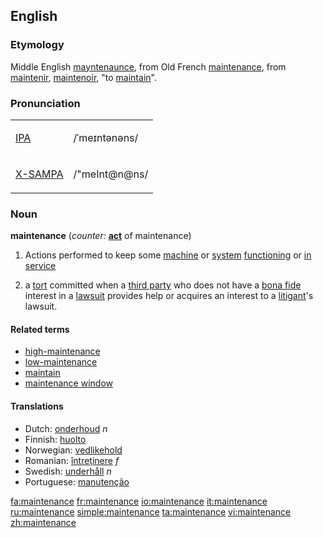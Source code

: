 ==English==
===Etymology===
Middle English [[mayntenaunce]], from Old French [[maintenance]], from [[maintenir]], [[maintenoir]], "to [[maintain]]".  

=== Pronunciation===
{| border=1 cellpadding=5
| [[w:IPA|IPA]] || /ˈmeɪntənəns/
|-
| [[w:X-SAMPA|X-SAMPA]] || /"meInt@n@ns/
|}

=== Noun ===
'''maintenance''' (''counter:'' '''[[act]]''' of maintenance)
#Actions performed to keep some [[machine]] or [[system]] [[functioning]] or [[in service]]
#{{law}} a [[tort]] committed when a [[third party]] who does not have a [[bona fide]] interest in a [[lawsuit]] provides help or acquires an interest to a [[litigant]]'s lawsuit.

==== Related terms ====
*[[high-maintenance]]
*[[low-maintenance]]
*[[maintain]]
*[[maintenance window]]

==== Translations ====
*Dutch: [[onderhoud]] ''n''
*Finnish: [[huolto]]
*Norwegian: [[vedlikehold]]
*Romanian: [[întreţinere]] ''f''
*Swedish: [[underhåll]] ''n''
*Portuguese: [[manutenção]]

[[fa:maintenance]]
[[fr:maintenance]]
[[io:maintenance]]
[[it:maintenance]]
[[ru:maintenance]]
[[simple:maintenance]]
[[ta:maintenance]]
[[vi:maintenance]]
[[zh:maintenance]]